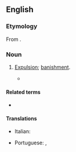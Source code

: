 ==English==

===Etymology===
From {{etyl|la|en}} {{m|la|ablēgātio||a sending away, banishment}}.

===Noun===
{{en-noun}}

# {{lb|en|obsolete}} [[expulsion|Expulsion]]; [[banishment]].
#* {{quote-book|lang=en|passage=Now of all ''Passions'' whatever, excess of ''Desire'' is fittest for this more harmless and momentary '''Ablegation''' of the Soul from the Body|author={{w|Henry More}}|title=The Immortality of the Soul|year=1659|url=https://books.google.com.au/books?id=rNTsCAAAQBAJ&pg=PA453&dq=henry+moore+immortality+of+the+soul&hl=en&sa=X&ved=0ahUKEwjLpbzpwZLVAhWHsVQKHVr0ATEQ6AEIJDAA#v=onepage&q=harmless&f=false}}

====Related terms====
* {{l|en|ablegate}}

====Translations====
{{trans-top|expulsion, banishment}}
* Italian: {{t+|it|ablegazione|f}}
{{trans-mid}}
* Portuguese: {{t+|pt|ablegação|f}}, {{t+|pt|banimento|m}}
{{trans-bottom}}